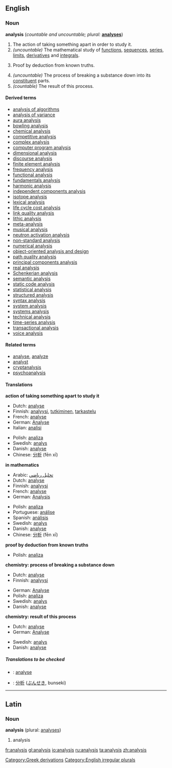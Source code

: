 {{See|Analysis}}

==English==

===Noun===
{{wikipedia}}
'''analysis''' (''countable and uncountable; plural:'' '''[[analyses]]''')

# The action of taking something apart in order to study it.
#''(uncountable)'' {{mathematics}} The mathematical study of [[function]]s, [[sequence]]s, [[series]], [[limit]]s, [[derivative]]s and [[integral]]s.
# {{logic}} Proof by deduction from known truths.
#''(uncountable)'' {{chemistry}} The process of breaking a substance down into its [[constituent]] parts.
#''(countable)'' {{chemistry}} The result of this process.

====Derived terms====
<!--See Wikipedia for the meanings of many of these-->
*[[analysis of algorithms]]<!--in computing-->
*[[analysis of variance]]<!--in statistics-->
*[[aura analysis]]<!--study of bodily auras and energy fields-->
*[[bowling analysis]]<!--in cricket-->
*[[chemical analysis]]
*[[competitive analysis]]<!--in computing-->
*[[complex analysis]]<!--in mathematics-->
*[[computer program analysis]]<!--in computing-->
*[[dimensional analysis]]<!--in physics and engineering-->
*[[discourse analysis]]<!--in linguistics-->
*[[finite element analysis]]<!--in signal processing-->
*[[frequency analysis]]<!--in crytography-->
*[[functional analysis]]<!--in mathematics-->
*[[fundamentals analysis]]<!--in economics-->
*[[harmonic analysis]]<!--in mathematics-->
*[[independent components analysis]]<!--in signal processing-->
*[[isotope analysis]]<!--in archaeology and paleontology-->
*[[lexical analysis]]<!--in computing-->
*[[life cycle cost analysis]]
*[[link quality analysis]]<!--in signal processing-->
*[[lithic analysis]]<!--study of stone tools, in archaeology-->
*[[meta-analysis]]<!--in statistics-->
*[[musical analysis]]<!--in music-->
*[[neutron activation analysis]]<!--in chemistry-->
*[[non-standard analysis]]<!--in mathematics-->
*[[numerical analysis]]<!--in mathematics-->
*[[object-oriented analysis and design]]<!--in computing-->
*[[path quality analysis]]<!--in signal processing-->
*[[principal components analysis]]<!--in signal processing-->
*[[real analysis]]<!--in mathematics-->
*[[Schenkerian analysis]]<!--in music-->
*[[semantic analysis]]<!--in computing-->
*[[static code analysis]]<!--in computing-->
*[[statistical analysis]]<!--in mathematics-->
*[[structured analysis]]<!--in computing-->
*[[syntax analysis]]<!--in computing-->
*[[system analysis]]<!--in electrical engineering-->
*[[systems analysis]]<!--study of large systems-->
*[[technical analysis]]<!--in economics-->
*[[time-series analysis]]<!--in statistics-->
*[[transactional analysis]]<!--in psychotherapy-->
*[[voice analysis]]<!--in linguistics-->

====Related terms====
*[[analyse]], [[analyze]]
*[[analyst]]
*[[cryptanalysis]]<!--in crytography-->
*[[psychoanalysis]]

====Translations====

'''action of taking something apart to study it'''
{{top}}
*Dutch: [[analyse#Dutch|analyse]] {{f}}
*Finnish: [[analyysi]], [[tutkiminen]], [[tarkastelu]]
*French: [[analyse#French|analyse]] {{f}}
*German:  [[Analyse]] {{f}}
*Italian: [[analisi]] {{f}}
{{mid}}
*Polish: [[analiza]] {{f}}
*Swedish: [[analys]] {{c}}
*Danish: [[analyse]] {{c}}
*Chinese: [[分析]] (fēn xī)
{{bottom}}

'''in mathematics'''
{{top}}
*Arabic: [[تحليل رياضي]]
*Dutch: [[analyse#Dutch|analyse]] {{f}}
*Finnish: [[analyysi]]
*French: [[analyse#French|analyse]] {{f}}
*German: [[Analysis]] {{f}}
{{mid}}
*Polish: [[analiza]] {{f}}
*Portuguese: [[análise]] {{f}}
*Spanish: [[análisis]] {{m}}
*Swedish: [[analys]] {{c}}
*Danish: [[analyse]] {{c}}
*Chinese: [[分析]] (fēn xī)
{{bottom}}

'''proof by deduction from known truths'''
{{top}}
{{mid}}
*Polish: [[analiza]] {{f}}
{{bottom}}

'''chemistry: process of breaking a substance down'''
{{top}}
*Dutch: [[analyse#Dutch|analyse]] {{f}}
*Finnish: [[analyysi]]
{{mid}}
*German: [[Analyse]] {{f}}
*Polish: [[analiza]] {{f}}
*Swedish: [[analys]] {{c}}
*Danish: [[analyse]] {{c}}
{{bottom}}

'''chemistry: result of this process'''
{{top}}
*Dutch: [[analyse#Dutch|analyse]] {{f}}
*German: [[Analyse]] {{f}}
{{mid}}
*Swedish: [[analys]] {{c}}
*Danish: [[analyse]] {{c}}
{{bottom}}

=====Translations to be checked=====
<!--Remove this section once all of the translations below have been moved into
the tables above.-->
{{checktrans}}

*{{ttbc|Interlingua}}: [[analyse]] 
*{{ttbc|Japanese}}: [[分析]] ([[ぶんせき]], bunseki)

----

==Latin==
===Noun===
'''analysis''' {{f}} (plural: [[analyses]])

# analysis

[[Category:Greek derivations]]
[[Category:English irregular plurals]]

[[fr:analysis]]
[[gl:analysis]]
[[io:analysis]]
[[ru:analysis]]
[[ta:analysis]]
[[zh:analysis]]